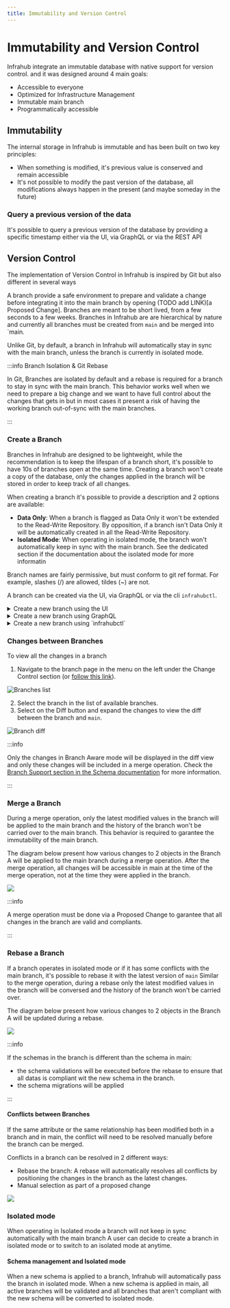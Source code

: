 ```yaml
---
title: Immutability and Version Control
---
```


# Immutability and Version Control

Infrahub integrate an immutable database with native support for version control.
and it was designed around 4 main goals:
- Accessible to everyone
- Optimized for Infrastructure Management
- Immutable main branch
- Programmatically accessible

## Immutability

The internal storage in Infrahub is immutable and has been built on two key principles:
- When something is modified, it's previous value is conserved and remain accessible
- It's not possible to modify the past version of the database, all modifications always happen in the present (and maybe someday in the future)

### Query a previous version of the data

It's possible to query a previous version of the database by providing a specific timestamp either via the UI, via GraphQL or via the REST API

## Version Control

The implementation of Version Control in Infrahub is inspired by Git but also different in several ways

A branch provide a safe environment to prepare and validate a change before integrating it into the main branch by opening (TODO add LINK)[a Proposed Change].
Branches are meant to be short lived, from a few seconds to a few weeks. Branches in Infrahub are are hierarchical by nature and currently all branches must be created from `main` and be merged into `main.

Unlike Git, by default, a branch in Infrahub will automatically stay in sync with the main branch, unless the branch is currently in isolated mode.

:::info Branch Isolation & Git Rebase

In Git, Branches are isolated by default and a rebase is required for a branch to stay in sync with the main branch.
This behavior works well when we need to prepare a big change and we want to have full control about the changes that gets in but in most cases
it present a risk of having the working branch out-of-sync with the main branches.

:::

### Create a Branch

Branches in Infrahub are designed to be lightweight, while the recommendation is to keep the lifespan of a branch short, it's possible to have 10s of branches open at the same time.
Creating a branch won't create a copy of the database, only the changes applied in the branch will be stored in order to keep track of all changes.

When creating a branch it's possible to provide a description and 2 options are available:
- **Data Only**: When a branch is flagged as Data Only it won't be extended to the Read-Write Repository. By opposition, if a branch isn't Data Only it will be automatically created in all the Read-Write Repository.
- **Isolated Mode**: When operating in isolated mode, the branch won't automatically keep in sync with the main branch. See the dedicated section if the documentation about the isolated mode for more informatin

Branch names are fairly permissive, but must conform to git ref format. For example, slashes (/) are allowed, tildes (~) are not.

A branch can be created via the UI, via GraphQL or via the cli `infrahubctl`.

<details>
  <summary>Create a new branch using the UI</summary>

  You can create a new branch in the frontend by using the button with a `+ sign` in the top right corner, next to the name of the current branch, i.e., `main`.

  ![](../media/tutorial_1_branch_creation.png)

</details>

<details>
  <summary>Create a new branch using GraphQL</summary>

  Use the GraphQL mutation below to create a new branch named `cr1234`

  ```graphql
  # Endpoint : http://127.0.0.1:8000/graphql/main
  mutation {
    BranchCreate(data: { name: "cr1234", is_data_only: false}) {
      ok
      object {
        id
        name
      }
    }
  }
  ```
</details>

<details>
  <summary>Create a new branch using `infrahubctl`</summary>

  Use the command below to create a new branch named `cr1234`

  ```bash
  infrahubctl branch create cr1234
  ```

</details>


### Changes between Branches

To view all the changes in a branch

1. Navigate to the branch page in the menu on the left under the Change Control section (or [follow this link](http://localhost:8000/branches/)).

![Branches list](../../media/tutorial_1_branch_list.png)

2. Select the branch in the list of available branches.
3. Select on the Diff button and expand the changes to view the diff between the branch and `main`.

![Branch diff](../../media/tutorial_1_branch_diff.png)


:::info

Only the changes in Branch Aware mode will be displayed in the diff view and only these changes will be included in a merge operation.
Check the [Branch Support section in the Schema documentation](/topics/schema#branch-support) for more information.

:::

### Merge a Branch

During a merge operation, only the latest modified values in the branch will be applied to the main branch and the history of the branch won't be carried over to the main branch.
This behavior is required to garantee the immutability of the main branch.

The diagram below present how various changes to 2 objects in the Branch A will be applied to the main branch during a merge operation.
After the merge operation, all changes will be accessible in main at the time of the merge operation, not at the time they were applied in the branch.

![](../media/branch_merge.excalidraw.svg)

:::info

A merge operation must be done via a Proposed Change to garantee that all changes in the branch are valid and compliants.

:::



### Rebase a Branch

If a branch operates in isolated mode or if it has some conflicts with the main branch, it's possible to rebase it with the latest version of `main`
Similar to the merge operation, during a rebase only the latest modified values in the branch will be conversed and the history of the branch won't be carried over.

The diagram below present how various changes to 2 objects in the Branch A will be updated during a rebase.

![](../media/branch_rebase_no_conflict.excalidraw.svg)

:::info

If the schemas in the branch is different than the schema in main:
- the schema validations will be executed before the rebase to ensure that all datas is compliant wit the new schema in the branch.
- the schema migrations will be applied

:::

#### Conflicts between Branches

If the same attribute or the same relationship has been modified both in a branch and in main, the conflict will need to be resolved manually before the branch can be merged.

Conflicts in a branch can be resolved in 2 different ways:
- Rebase the branch: A rebase will automatically resolves all conflicts by positioning the changes in the branch as the latest changes.
- Manual selection as part of a proposed change

![](../media/branch_conflict.excalidraw.svg)

### Isolated mode

When operating in Isolated mode a branch will not keep in sync automatically with the main branch
A user can decide to create a branch in isolated mode or to switch to an isolated mode at anytime.

#### Schema management and Isolated mode

When a new schema is applied to a branch, Infrahub will automatically pass the branch in isolated mode.
When a new schema is applied in main, all active branches will be validated and all branches that aren't compliant with the new schema will be converted to isolated mode.



